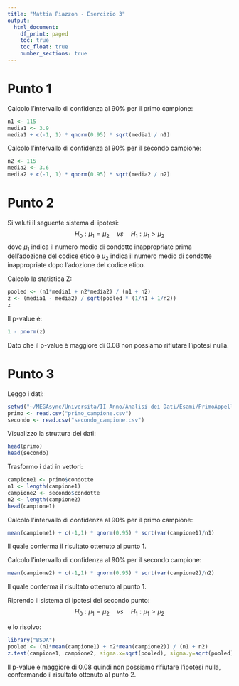 ---
title: "Mattia Piazzon - Esercizio 3"
output:
  html_document: 
    df_print: paged
    toc: true
    toc_float: true
    number_sections: true
---

# Punto 1

Calcolo l'intervallo di confidenza al 90% per il primo campione:
```{r}
n1 <- 115
media1 <- 3.9
media1 + c(-1, 1) * qnorm(0.95) * sqrt(media1 / n1)
```

Calcolo l'intervallo di confidenza al 90% per il secondo campione:
```{r}
n2 <- 115
media2 <- 3.6
media2 + c(-1, 1) * qnorm(0.95) * sqrt(media2 / n2)
```

# Punto 2

Si valuti il seguente sistema di ipotesi:
$$
H_0: \mu_1 = \mu_2 \quad vs \quad H_1: \mu_1 > \mu_2
$$
dove $\mu_1$ indica il numero medio di condotte inappropriate prima dell'adozione del codice etico e $\mu_2$ indica il numero medio di condotte inappropriate dopo l'adozione del codice etico.

Calcolo la statistica Z:
```{r}
pooled <- (n1*media1 + n2*media2) / (n1 + n2)
z <- (media1 - media2) / sqrt(pooled * (1/n1 + 1/n2))
z
```

Il p-value è:
```{r}
1 - pnorm(z)
```

Dato che il p-value è maggiore di 0.08 non possiamo rifiutare l'ipotesi nulla.

# Punto 3

Leggo i dati:
```{r}
setwd("~/MEGAsync/Universita/II Anno/Analisi dei Dati/Esami/PrimoAppello")
primo <- read.csv("primo_campione.csv")
secondo <- read.csv("secondo_campione.csv")
```

Visualizzo la struttura dei dati:
```{r}
head(primo)
head(secondo)
```

Trasformo i dati in vettori:
```{r}
campione1 <- primo$condotte
n1 <- length(campione1)
campione2 <- secondo$condotte
n2 <- length(campione2)
head(campione1)
```

Calcolo l'intervallo di confidenza al 90% per il primo campione:
```{r}
mean(campione1) + c(-1,1) * qnorm(0.95) * sqrt(var(campione1)/n1)
```

Il quale conferma il risultato ottenuto al punto 1.

Calcolo l'intervallo di confidenza al 90% per il secondo campione:
```{r}
mean(campione2) + c(-1,1) * qnorm(0.95) * sqrt(var(campione2)/n2)
```

Il quale conferma il risultato ottenuto al punto 1.

Riprendo il sistema di ipotesi del secondo punto:
$$
H_0: \mu_1 = \mu_2 \quad vs \quad H_1: \mu_1 > \mu_2
$$

e lo risolvo:
```{r}
library("BSDA")
pooled <- (n1*mean(campione1) + n2*mean(campione2)) / (n1 + n2)
z.test(campione1, campione2, sigma.x=sqrt(pooled), sigma.y=sqrt(pooled), alternative="greater", conf.level=0.92)
```

Il p-value è maggiore di 0.08 quindi non possiamo rifiutare l'ipotesi nulla, confermando il risultato ottenuto al punto 2.






















